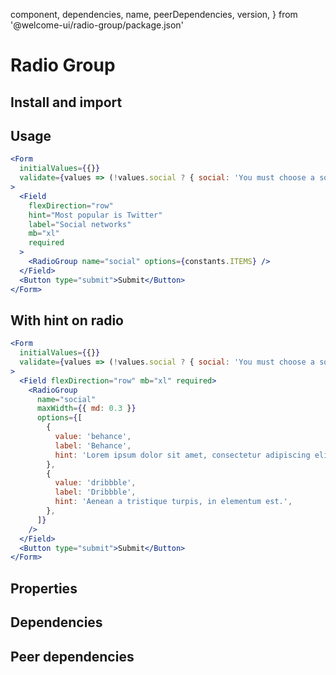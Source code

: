
  component,
  dependencies,
  name,
  peerDependencies,
  version,
} from '@welcome-ui/radio-group/package.json'

# Radio Group

<tagversion version={version} name={name} component={component} />

## Install and import

<usage component={component} name={name} peerDependencies={peerDependencies} />

## Usage

```jsx
<Form
  initialValues={{}}
  validate={values => (!values.social ? { social: 'You must choose a social network' } : {})}
>
  <Field
    flexDirection="row"
    hint="Most popular is Twitter"
    label="Social networks"
    mb="xl"
    required
  >
    <RadioGroup name="social" options={constants.ITEMS} />
  </Field>
  <Button type="submit">Submit</Button>
</Form>
```

## With hint on radio

```jsx
<Form
  initialValues={{}}
  validate={values => (!values.social ? { social: 'You must choose a social network' } : {})}
>
  <Field flexDirection="row" mb="xl" required>
    <RadioGroup
      name="social"
      maxWidth={{ md: 0.3 }}
      options={[
        {
          value: 'behance',
          label: 'Behance',
          hint: 'Lorem ipsum dolor sit amet, consectetur adipiscing elit.',
        },
        {
          value: 'dribbble',
          label: 'Dribbble',
          hint: 'Aenean a tristique turpis, in elementum est.',
        },
      ]}
    />
  </Field>
  <Button type="submit">Submit</Button>
</Form>
```

## Properties

<props propTypes={props.propTypes.Radio} />

## Dependencies

<dependencies dependencies={dependencies} />

## Peer dependencies

<dependencies dependencies={peerDependencies} />
